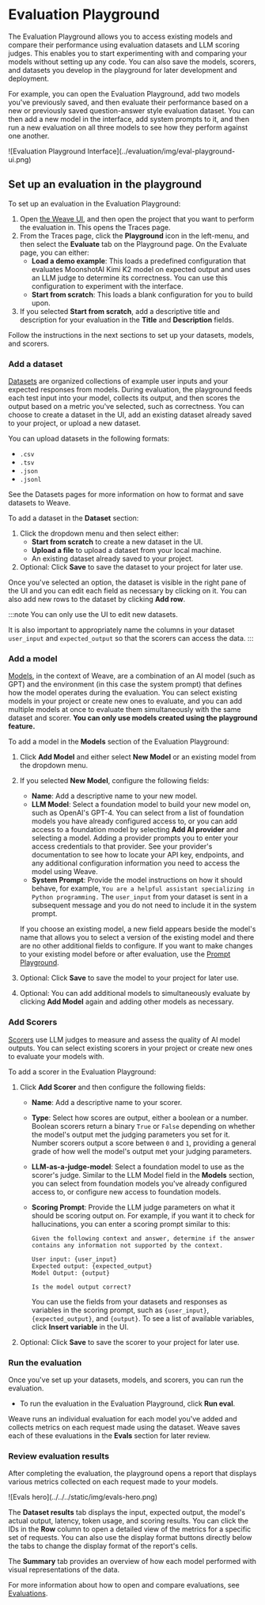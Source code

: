 # Evaluation Playground

The Evaluation Playground allows you to access existing models and compare their performance using evaluation datasets and LLM scoring judges. This enables you to start experimenting with and comparing your models without setting up any code. You can also save the models, scorers, and datasets you develop in the playground for later development and deployment.

For example, you can open the Evaluation Playground, add two models you've previously saved, and then evaluate their performance based on a new or previously saved question-answer style evaluation dataset. You can then add a new model in the interface, add system prompts to it, and then run a new evaluation on all three models to see how they perform against one another.

<Frame>
![Evaluation Playground Interface](../evaluation/img/eval-playground-ui.png)
</Frame>

## Set up an evaluation in the playground

To set up an evaluation in the Evaluation Playground:

1. Open [the Weave UI](https://wandb.ai/wandb/quickstart_playground/weave/playground), and then open the project that you want to perform the evaluation in. This opens the Traces page. 
2. From the Traces page, click the **Playground** icon in the left-menu, and then select the **Evaluate** tab on the Playground page. On the Evaluate page, you can either: 
    * **Load a demo example**: This loads a predefined configuration that evaluates MoonshotAI Kimi K2 model on expected output and uses an LLM judge to determine its correctness. You can use this configuration to experiment with the interface.
    * **Start from scratch**: This loads a blank configuration for you to build upon.
3. If you selected **Start from scratch**, add a descriptive title and description for your evaluation in the **Title** and **Description** fields.

Follow the instructions in the next sections to set up your datasets, models, and scorers.

### Add a dataset

[Datasets](../core-types/datasets) are organized collections of example user inputs and your expected responses from models. During evaluation, the playground feeds each test input into your model, collects its output, and then scores the output based on a metric you've selected, such as correctness. You can choose to create a dataset in the UI, add an existing dataset already saved to your project, or upload a new dataset.

You can upload datasets in the following formats:

* `.csv`
* `.tsv` 
* `.json`
* `.jsonl`

See the Datasets pages for more information on how to format and save datasets to Weave.

To add a dataset in the **Dataset** section: 

1. Click the dropdown menu and then select either: 
    * **Start from scratch** to create a new dataset in the UI.
    * **Upload a file** to upload a dataset from your local machine.
    * An existing dataset already saved to your project.
2. Optional: Click **Save** to save the dataset to your project for later use.

Once you've selected an option, the dataset is visible in the right pane of the UI and you can edit each field as necessary by clicking on it. You can also add new rows to the dataset by clicking **Add row**.

:::note
You can only use the UI to edit new datasets. 

It is also important to appropriately name the columns in your dataset `user_input` and `expected_output` so that the scorers can access the data.
:::

### Add a model

[Models](https://weave-docs.wandb.ai/guides/core-types/models), in the context of Weave, are a combination of an AI model (such as GPT) and the environment (in this case the system prompt) that defines how the model operates during the evaluation. You can select existing models in your project or create new ones to evaluate, and you can add multiple models at once to evaluate them simultaneously with the same dataset and scorer. **You can only use models created using the playground feature.**

To add a model in the **Models** section of the Evaluation Playground:

1. Click **Add Model** and either select **New Model** or an existing model from the dropdown menu.
2. If you selected **New Model**, configure the following fields:
    * **Name**: Add a descriptive name to your new model.
    * **LLM Model**: Select a foundation model to build your new model on, such as OpenAI's GPT-4. You can select from a list of foundation models you have already configured access to, or you can add access to a foundation model by selecting **Add AI provider** and selecting a model. Adding a provider prompts you to enter your access credentials to that provider. See your provider's documentation to see how to locate your API key, endpoints, and any additional configuration information you need to access the model using Weave.
    * **System Prompt**: Provide the model instructions on how it should behave, for example, `You are a helpful assistant specializing in Python programming.` The `user_input` from your dataset is sent in a subsequent message and you do not need to include it in the system prompt.

    If you choose an existing model, a new field appears beside the model's name that allows you to select a version of the existing model and there are no other additional fields to configure. If you want to make changes to your existing model before or after evaluation, use the [Prompt Playground](../tools/playground.md).

3. Optional: Click **Save** to save the model to your project for later use.
4. Optional: You can add additional models to simultaneously evaluate by clicking **Add Model** again and adding other models as necessary.

### Add Scorers

[Scorers](../evaluation/scorers) use LLM judges to measure and assess the quality of AI model outputs. You can select existing scorers in your project or create new ones to evaluate your models with.

To add a scorer in the Evaluation Playground: 

1. Click **Add Scorer** and then configure the following fields:
    * **Name**: Add a descriptive name to your scorer.
    * **Type**: Select how scores are output, either a boolean or a number. Boolean scorers return a binary `True` or `False` depending on whether the model's output met the judging parameters you set for it. Number scorers output a score between `0` and `1`, providing a general grade of how well the model's output met your judging parameters.
    * **LLM-as-a-judge-model**: Select a foundation model to use as the scorer's judge. Similar to the LLM Model field in the **Models** section, you can select from foundation models you've already configured access to, or configure new access to foundation models.
    * **Scoring Prompt**: Provide the LLM judge parameters on what it should be scoring output on. For example, if you want it to check for hallucinations, you can enter a scoring prompt similar to this:

        ```
        Given the following context and answer, determine if the answer contains any information not supported by the context.

        User input: {user_input}
        Expected output: {expected_output}
        Model Output: {output}

        Is the model output correct?
        ```

        You can use the fields from your datasets and responses as variables in the scoring prompt, such as `{user_input}`, `{expected_output}`, and `{output}`. To see a list of available variables, click **Insert variable** in the UI.

2. Optional: Click **Save** to save the scorer to your project for later use.

### Run the evaluation

Once you've set up your datasets, models, and scorers, you can run the evaluation. 

* To run the evaluation in the Evaluation Playground, click **Run eval**. 

Weave runs an individual evaluation for each model you've added and collects metrics on each request made using the dataset. Weave saves each of these evaluations in the **Evals** section for later review.

### Review evaluation results

After completing the evaluation, the playground opens a report that displays various metrics collected on each request made to your models.

<Frame>
![Evals hero](../../../static/img/evals-hero.png)
</Frame>

The **Dataset results** tab displays the input, expected output, the model's actual output, latency, token usage, and scoring results. You can click the IDs in the **Row** column to open a detailed view of the metrics for a specific set of requests. You can also use the display format buttons directly below the tabs to change the display format of the report's cells.

The **Summary** tab provides an overview of how each model performed with visual representations of the data.

For more information about how to open and compare evaluations, see [Evaluations](../core-types/evaluations).